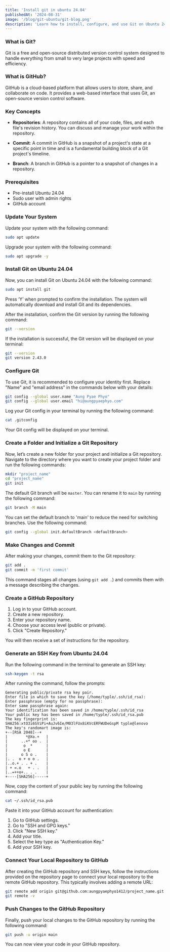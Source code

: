 ```yaml
---
title: 'Install git in ubuntu 24.04'
publishedAt: '2024-08-31'
image: '/blog/git-ubuntu/git-blog.png'
description: 'Learn how to install, configure, and use Git on Ubuntu 24.04, including connecting to GitHub with SSH authentication.'
---
```


### What is Git?

Git is a free and open-source distributed version control system designed to handle everything from small to very large projects with speed and efficiency.

### What is GitHub?

GitHub is a cloud-based platform that allows users to store, share, and collaborate on code. It provides a web-based interface that uses Git, an open-source version control software.

### Key Concepts

- **Repositories**: A repository contains all of your code, files, and each file's revision history. You can discuss and manage your work within the repository.

- **Commit**: A commit in GitHub is a snapshot of a project's state at a specific point in time and is a fundamental building block of a Git project's timeline.

- **Branch**: A branch in GitHub is a pointer to a snapshot of changes in a repository.

### Prerequisites

- Pre-install Ubuntu 24.04
- Sudo user with admin rights
- GitHub account

### Update Your System

Update your system with the following command:

```bash
sudo apt update
```

Upgrade your system with the following command:

```bash
sudo apt upgrade -y
```

### Install Git on Ubuntu 24.04

Now, you can install Git on Ubuntu 24.04 with the following command:

```bash
sudo apt install git
```

Press ‘Y’ when prompted to confirm the installation. The system will automatically download and install Git and its dependencies.

After the installation, confirm the Git version by running the following command:

```bash
git --version
```

If the installation is successful, the Git version will be displayed on your terminal:

```bash
git --version
git version 2.43.0
```

### Configure Git

To use Git, it is recommended to configure your identity first. Replace "Name" and "email address" in the commands below with your details:

```bash
git config --global user.name "Aung Pyae Phyo"
git config --global user.email "hi@aungpyaephyo.com"
```

Log your Git config in your terminal by running the following command:

```bash
cat .gitconfig
```

Your Git config will be displayed on your terminal.

### Create a Folder and Initialize a Git Repository

Now, let’s create a new folder for your project and initialize a Git repository. Navigate to the directory where you want to create your project folder and run the following commands:

```bash
mkdir "project_name"
cd "project_name"
git init
```

The default Git branch will be `master`. You can rename it to `main` by running the following command:

```bash
git branch -M main
```

You can set the default branch to 'main' to reduce the need for switching branches. Use the following command:

```bash
git config --global init.defaultBranch <defaultBranch>
```

### Make Changes and Commit

After making your changes, commit them to the Git repository:

```bash
git add .
git commit -m 'first commit'
```

This command stages all changes (using `git add .`) and commits them with a message describing the changes.

### Create a GitHub Repository

1. Log in to your GitHub account.
2. Create a new repository.
3. Enter your repository name.
4. Choose your access level (public or private).
5. Click "Create Repository."

You will then receive a set of instructions for the repository.

### Generate an SSH Key from Ubuntu 24.04

Run the following command in the terminal to generate an SSH key:

```bash
ssh-keygen -t rsa
```

After running the command, follow the prompts:

```
Generating public/private rsa key pair.
Enter file in which to save the key (/home/typle/.ssh/id_rsa):
Enter passphrase (empty for no passphrase):
Enter same passphrase again:
Your identification has been saved in /home/typle/.ssh/id_rsa
Your public key has been saved in /home/typle/.ssh/id_rsa.pub
The key fingerprint is:
SHA256:xtO3i6SViPi+AuJv6Ie/M03lFUx8iKVcERFWUDeGspM typle@lenovo
The key's randomart image is:
+--[RSA 2048]--+
|        *@Xo.+   |
|      ..+* oo .  |
|       o  *      |
|       o E       |
|      o S o .    |
|. .  o + o o .   |
|..o.+ . . + .    |
| + =.o   + . .   |
|..=++o+.. . .    |
+----[SHA256]-----+
```

Now, copy the content of your public key by running the following command:

```bash
cat ~/.ssh/id_rsa.pub
```

Paste it into your GitHub account for authentication:

1. Go to GitHub settings.
2. Go to "SSH and GPG keys."
3. Click "New SSH key."
4. Add your title.
5. Select the key type as "Authentication Key."
6. Add your SSH key.

### Connect Your Local Repository to GitHub

After creating the GitHub repository and SSH keys, follow the instructions provided on the repository page to connect your local repository to the remote GitHub repository. This typically involves adding a remote URL:

```bash
git remote add origin git@github.com:aungpyaephyo1412/project_name.git
git remote -v
```

### Push Changes to the GitHub Repository

Finally, push your local changes to the GitHub repository by running the following command:

```bash
git push -u origin main
```

You can now view your code in your GitHub repository.
